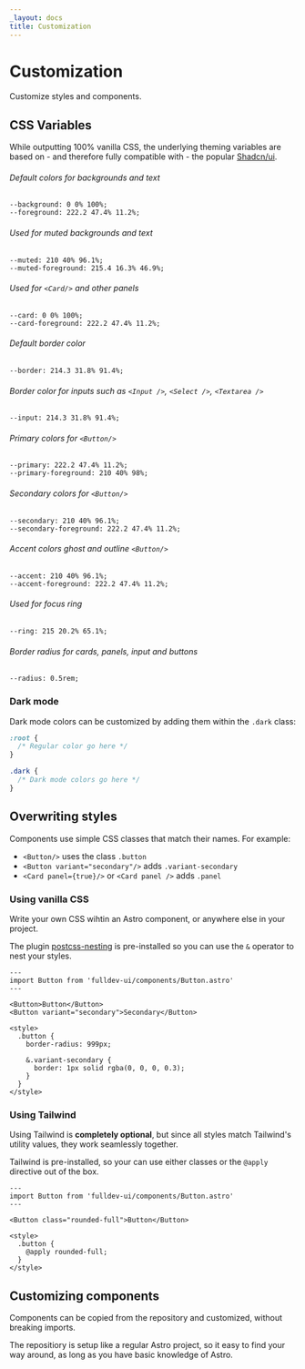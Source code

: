 ```yaml
---
_layout: docs
title: Customization
---
```


# Customization

Customize styles and components.

## CSS Variables

While outputting 100% vanilla CSS, the underlying theming variables are based on - and therefore fully compatible with - the popular [Shadcn/ui](https://ui.shadcn.com/).

###### Default colors for backgrounds and text

```
--background: 0 0% 100%;
--foreground: 222.2 47.4% 11.2%;
```

###### Used for muted backgrounds and text

```
--muted: 210 40% 96.1%;
--muted-foreground: 215.4 16.3% 46.9%;
```

###### Used for `<Card/>` and other panels

```
--card: 0 0% 100%;
--card-foreground: 222.2 47.4% 11.2%;
```

###### Default border color

```
--border: 214.3 31.8% 91.4%;
```

###### Border color for inputs such as `<Input />`, `<Select />`, `<Textarea />`

```
--input: 214.3 31.8% 91.4%;
```

###### Primary colors for `<Button/>`

```
--primary: 222.2 47.4% 11.2%;
--primary-foreground: 210 40% 98%;
```

###### Secondary colors for `<Button/>`

```
--secondary: 210 40% 96.1%;
--secondary-foreground: 222.2 47.4% 11.2%;
```

###### Accent colors ghost and outline `<Button/>`

```
--accent: 210 40% 96.1%;
--accent-foreground: 222.2 47.4% 11.2%;
```

###### Used for focus ring

```
--ring: 215 20.2% 65.1%;
```

###### Border radius for cards, panels, input and buttons

```
--radius: 0.5rem;
```

### Dark mode

Dark mode colors can be customized by adding them within the `.dark` class:

```css
:root {
  /* Regular color go here */
}

.dark {
  /* Dark mode colors go here */
}
```

## Overwriting styles

Components use simple CSS classes that match their names. For example:

- `<Button/>` uses the class `.button`
- `<Button variant="secondary"/>` adds `.variant-secondary`
- `<Card panel={true}/>` or `<Card panel />` adds `.panel`

### Using vanilla CSS

Write your own CSS wihtin an Astro component, or anywhere else in your project.

The plugin [postcss-nesting](https://github.com/csstools/postcss-plugins/tree/main/plugins/postcss-nesting) is pre-installed so you can use the `&` operator to nest your styles.

```astro live
---
import Button from 'fulldev-ui/components/Button.astro'
---

<Button>Button</Button>
<Button variant="secondary">Secondary</Button>

<style>
  .button {
    border-radius: 999px;

    &.variant-secondary {
      border: 1px solid rgba(0, 0, 0, 0.3);
    }
  }
</style>
```

### Using Tailwind

Using Tailwind is **completely optional**, but since all styles match Tailwind's utility values, they work seamlessly together.

Tailwind is pre-installed, so your can use either classes or the `@apply` directive out of the box.

```astro live
---
import Button from 'fulldev-ui/components/Button.astro'
---

<Button class="rounded-full">Button</Button>

<style>
  .button {
    @apply rounded-full;
  }
</style>
```

## Customizing components

Components can be copied from the repository and customized, without breaking imports.

The repositiory is setup like a regular Astro project, so it easy to find your way around, as long as you have basic knowledge of Astro.
